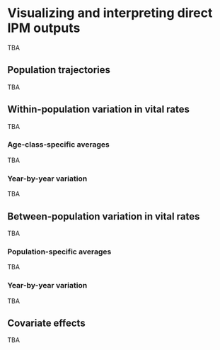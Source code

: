 # Visualizing and interpreting direct IPM outputs {#ResultsViz}
TBA

##	Population trajectories
TBA

##	Within-population variation in vital rates
TBA

###	Age-class-specific averages
TBA

###	Year-by-year variation
TBA

##	Between-population variation in vital rates
TBA

###	Population-specific averages
TBA

###	Year-by-year variation
TBA

##	Covariate effects
TBA
